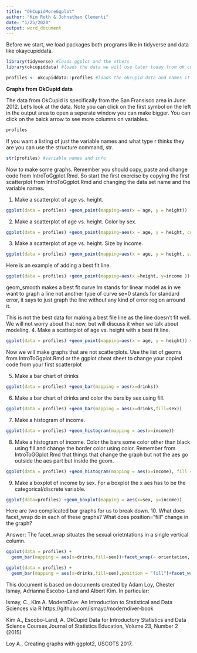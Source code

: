 ```yaml
---
title: "OkCupidMoreGgplot"
author: "Kim Roth & Johnathan Clementi"
date: "1/25/2020"
output: word_document
---
```


Before we start, we load packages both programs like in tidyverse and data like okaycupiddata. 
```r
library(tidyverse) #loads ggplot and the others
library(okcupiddata) #loads the data we will use later today from ok cupid, a dating site.

profiles <- okcupiddata::profiles #loads the okcupid data and names it profiles.

```


**Graphs from OkCupid data**

The data from OkCupid is specifically from the San Fransisco area in June 2012. Let's look at the data.  Note you can click on the first symbol on the left in the output area to open a seperate window you can make bigger. You can click on the balck arrow to see more columns on variables.
```r
profiles 
```

If you want a listing of just the variable names and what type r thinks they are you can use the structure command, str.
```r
str(profiles) #variable names and info
```

Now to make some graphs.  Remember you should copy, paste and change code from IntroToGgplot.Rmd. So start the first exercise by copying the first scatterplot from IntroToGgplot.Rmd and changing the data set name and the variable names.


1. Make a scatterplot of age vs. height. 
```r
ggplot(data = profiles) +geom_point(mapping=aes(x = age, y = height))

```



2. Make a scatterplot of age vs. height. Color by sex.
```r
ggplot(data = profiles) +geom_point(mapping=aes(x = age, y = height, color = sex))
```


3. Make a scatterplot of age vs. height. Size by income.
```r
ggplot(data = profiles) +geom_point(mapping=aes(x = age, y = height, size = income))
```

 Here is an example of adding a best fit line.
 
```r
ggplot(data = profiles) +geom_point(mapping=aes(x =height, y=income ))+geom_smooth(mapping=aes(x =height, y=income ), method="lm", se=0) 
```

geom_smooth makes a best fit curve
lm stands for linear model as in we want to graph a line not another type of curve
se=0 stands for standard error, it says to just graph the line without any kind of error region arround it.

This is not the best data for making a best file line as the line doesn't fit well. We will not worry about that now, but will discuss it when we talk about modeling.
4.  Make a scatterplot of age vs. height with a best fit line.
```r
ggplot(data = profiles) +geom_point(mapping=aes(x = age, y = height)) +geom_smooth(mapping=aes(x =height, y=income ), method="lm", se=0)
```

Now we will make graphs that are not scatterplots. Use the list of geoms from IntroToGgplot.Rmd or the ggplot cheat sheet to change your copied code from your first scatterplot

5. Make a bar chart of drinks
```r
ggplot(data = profiles) +geom_bar(mapping = aes(x=drinks))
```


6. Make a bar chart of drinks and color the bars by sex using fill.
```r
ggplot(data = profiles) +geom_bar(mapping = aes(x=drinks,fill=sex))
```

7. Make a histogram of income. 
```r
ggplot(data = profiles) +geom_histogram(mapping = aes(x=income))
```

8. Make a histogram of income. Color the bars some color other than black using fill and change the border color using color.   Remember from IntroToGGplot.Rmd that things that change the graph but not the aes go outside the aes part but inside the geom.
```r
ggplot(data = profiles) +geom_histogram(mapping = aes(x=income), fill = 'orange', color = 'blue')
```

9. Make a boxplot of income by sex. For a boxplot the x aes has to be the categorical/discrete variable.
```r
ggplot(data=profiles) +geom_boxplot(mapping = aes(x=sex, y=income))
```


Here are two complicated bar graphs for us to break down. 
10.  What  does facet_wrap do in each of these graphs? What does position="fill" change in the graph?

Answer: The facet_wrap situates the sexual orietntations in a single vertical column.



```r
ggplot(data = profiles) + 
  geom_bar(mapping = aes(x=drinks,fill=sex))+facet_wrap(~ orientation, ncol = 1)

ggplot(data = profiles) + 
  geom_bar(mapping = aes(x=drinks,fill=sex),position = "fill")+facet_wrap(~ orientation, ncol = 1)
```



This document is based on documents created by Adam Loy, Chester Ismay, Adrianna Escobo-Land and Albert Kim.
In particular:

Ismay, C., Kim A. ModernDive: An Introduction to Statistical and Data Sciences via R
https://github.com/ismayc/moderndiver-book

Kim A., Escobo-Land, A. OkCupid Data for Introductory Statistics and Data Science Courses,Journal of Statistics Education, Volume 23, Number 2 (2015)

Loy A., Creating graphs with ggplot2, USCOTS 2017.